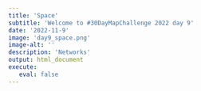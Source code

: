 ```yaml
---
title: 'Space'
subtitle: 'Welcome to #30DayMapChallenge 2022 day 9'
date: '2022-11-9'
image: 'day9_space.png'
image-alt: ''
description: 'Networks'
output: html_document
execute: 
   eval: false
---
```

